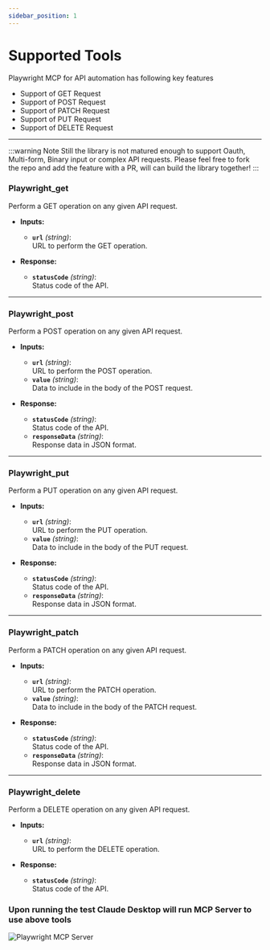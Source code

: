 ```yaml
---
sidebar_position: 1
---
```




# Supported Tools

Playwright MCP for API automation has following key features
- Support of GET Request
- Support of POST Request
- Support of PATCH Request
- Support of PUT Request
- Support of DELETE Request


<YouTubeVideoEmbed videoId="BYYyoRxCcFE" />

---

:::warning Note
Still the library is not matured enough to support Oauth, Multi-form, Binary input or complex API requests. Please feel free to fork the repo and add the feature with a PR, will can build the library together!
:::

### Playwright_get
Perform a GET operation on any given API request.

- **Inputs:**
  - **`url`** *(string)*:  
    URL to perform the GET operation.

- **Response:**
  - **`statusCode`** *(string)*:  
    Status code of the API.

---

### Playwright_post
Perform a POST operation on any given API request.

- **Inputs:**
  - **`url`** *(string)*:  
    URL to perform the POST operation.  
  - **`value`** *(string)*:  
    Data to include in the body of the POST request.

- **Response:**
  - **`statusCode`** *(string)*:  
    Status code of the API.  
  - **`responseData`** *(string)*:  
    Response data in JSON format.

---

### Playwright_put
Perform a PUT operation on any given API request.

- **Inputs:**
  - **`url`** *(string)*:  
    URL to perform the PUT operation.  
  - **`value`** *(string)*:  
    Data to include in the body of the PUT request.

- **Response:**
  - **`statusCode`** *(string)*:  
    Status code of the API.  
  - **`responseData`** *(string)*:  
    Response data in JSON format.

---

### Playwright_patch
Perform a PATCH operation on any given API request.

- **Inputs:**
  - **`url`** *(string)*:  
    URL to perform the PATCH operation.  
  - **`value`** *(string)*:  
    Data to include in the body of the PATCH request.

- **Response:**
  - **`statusCode`** *(string)*:  
    Status code of the API.  
  - **`responseData`** *(string)*:  
    Response data in JSON format.

---

### Playwright_delete
Perform a DELETE operation on any given API request.

- **Inputs:**
  - **`url`** *(string)*:  
    URL to perform the DELETE operation.

- **Response:**
  - **`statusCode`** *(string)*:  
    Status code of the API.

### Upon running the test Claude Desktop will run MCP Server to use above tools
![Playwright MCP Server](./img/playwright-api.png)